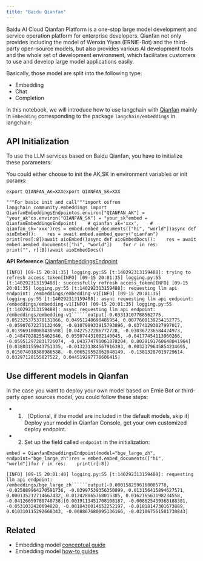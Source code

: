 ```yaml
---
title: "Baidu Qianfan"
---
```


Baidu AI Cloud Qianfan Platform is a one-stop large model development and service operation platform for enterprise developers. Qianfan not only provides including the model of Wenxin Yiyan (ERNIE-Bot) and the third-party open-source models, but also provides various AI development tools and the whole set of development environment, which facilitates customers to use and develop large model applications easily.

Basically, those model are split into the following type:

* Embedding
* Chat
* Completion

In this notebook, we will introduce how to use langchain with [Qianfan](https://cloud.baidu.com/doc/WENXINWORKSHOP/index.html) mainly in `Embedding` corresponding to the package `langchain/embeddings` in langchain:

## API Initialization

To use the LLM services based on Baidu Qianfan, you have to initialize these parameters:

You could either choose to init the AK,SK in environment variables or init params:

```
export QIANFAN_AK=XXXexport QIANFAN_SK=XXX
```

```
"""For basic init and call"""import osfrom langchain_community.embeddings import QianfanEmbeddingsEndpointos.environ["QIANFAN_AK"] = "your_ak"os.environ["QIANFAN_SK"] = "your_sk"embed = QianfanEmbeddingsEndpoint(    # qianfan_ak='xxx',    # qianfan_sk='xxx')res = embed.embed_documents(["hi", "world"])async def aioEmbed():    res = await embed.aembed_query("qianfan")    print(res[:8])await aioEmbed()async def aioEmbedDocs():    res = await embed.aembed_documents(["hi", "world"])    for r in res:        print("", r[:8])await aioEmbedDocs()
```

**API Reference:**[QianfanEmbeddingsEndpoint](https://python.langchain.com/api_reference/community/embeddings/langchain_community.embeddings.baidu_qianfan_endpoint.QianfanEmbeddingsEndpoint.html)

```````
[INFO] [09-15 20:01:35] logging.py:55 [t:140292313159488]: trying to refresh access_token[INFO] [09-15 20:01:35] logging.py:55 [t:140292313159488]: successfully refresh access_token[INFO] [09-15 20:01:35] logging.py:55 [t:140292313159488]: requesting llm api endpoint: /embeddings/embedding-v1[INFO] [09-15 20:01:35] logging.py:55 [t:140292313159488]: async requesting llm api endpoint: /embeddings/embedding-v1[INFO] [09-15 20:01:35] logging.py:55 [t:140292313159488]: async requesting llm api endpoint: /embeddings/embedding-v1``````output[-0.03313107788562775, 0.052325375378131866, 0.04951248690485954, 0.0077608139254152775, -0.05907672271132469, -0.010798933915793896, 0.03741293027997017, 0.013969100080430508] [0.0427522286772728, -0.030367236584424973, -0.14847028255462646, 0.055074431002140045, -0.04177454113960266, -0.059512972831726074, -0.043774791061878204, 0.0028191760648041964] [0.03803155943751335, -0.013231384567916393, 0.0032379645854234695, 0.015074018388986588, -0.006529552862048149, -0.13813287019729614, 0.03297128155827522, 0.044519297778606415]
```````

## Use different models in Qianfan

In the case you want to deploy your own model based on Ernie Bot or third-party open sources model, you could follow these steps:

* 1. （Optional, if the model are included in the default models, skip it）Deploy your model in Qianfan Console, get your own customized deploy endpoint.
* 2. Set up the field called `endpoint` in the initialization:

```
embed = QianfanEmbeddingsEndpoint(model="bge_large_zh", endpoint="bge_large_zh")res = embed.embed_documents(["hi", "world"])for r in res:    print(r[:8])
```

```````
[INFO] [09-15 20:01:40] logging.py:55 [t:140292313159488]: requesting llm api endpoint: /embeddings/bge_large_zh``````output[-0.0001582596160005778, -0.025089964270591736, -0.03997539356350899, 0.013156415894627571, 0.000135212714667432, 0.012428865768015385, 0.016216561198234558, -0.04126659780740738][0.0019113451708108187, -0.008625439368188381, -0.0531032420694828, -0.0018436014652252197, -0.01818147301673889, 0.010310115292668343, -0.008867680095136166, -0.021067561581730843]
```````

## Related

* Embedding model [conceptual guide](/oss/concepts/embedding_models)
* Embedding model [how-to guides](/oss/how_to/#embedding-models)
